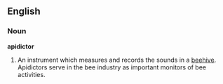 ==English==
===Noun===
'''apidictor'''
#An instrument which measures and records the sounds in a [[beehive]]. Apidictors serve in the bee industry as important monitors of bee activities. 

{{wikipedia}}